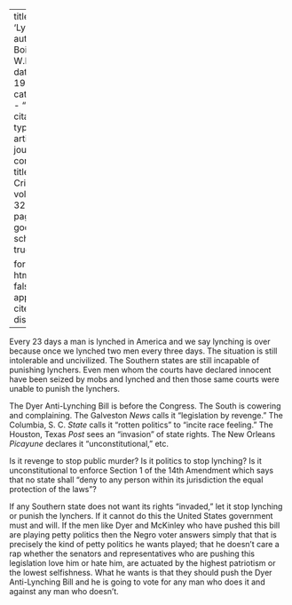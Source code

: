 
---
title: 'Lynching'
author: Du Bois, W.E.B.
date: May 1926
categories: 
  - ""
citation: 
  type: article-journal
  container-title: The Crisis
  volume: 32
  issue: 1
  page: 10
google-scholar: true

format:
  html:
    toc: false
    appendix-cite-as: display
---


Every 23 days a man is lynched in America and we say lynching is over because once we lynched two men every three days. The situation is still intolerable and uncivilized. The Southern states are still incapable of punishing lynchers. Even men whom the courts have declared innocent have been seized by mobs and lynched and then those same courts were unable to punish the lynchers.

The Dyer Anti-Lynching Bill is before the Congress. The South is cowering and complaining. The Galveston *News* calls it "legislation by revenge." The Columbia, S. C. *State* calls it "rotten politics" to "incite race feeling." The Houston, Texas *Post* sees an "invasion" of state rights. The New Orleans *Picayune* declares it "unconstitutional," etc.

Is it revenge to stop public murder? Is it politics to stop lynching? Is it unconstitutional to enforce Section 1 of the 14th Amendment which says that no state shall "deny to any person within its jurisdiction the equal protection of the laws"?

If any Southern state does not want its rights "invaded," let it stop lynching or punish the lynchers. If it cannot do this the United States government must and will. If the men like Dyer and McKinley who have pushed this bill are playing petty politics then the Negro voter answers simply that that is precisely the kind of petty politics he wants played; that he doesn't care a rap whether the senators and representatives who are pushing this legislation love him or hate him, are actuated by the highest patriotism or the lowest selfishness. What he wants is that they should push the Dyer Anti-Lynching Bill and he is going to vote for any man who does it and against any man who doesn't.

